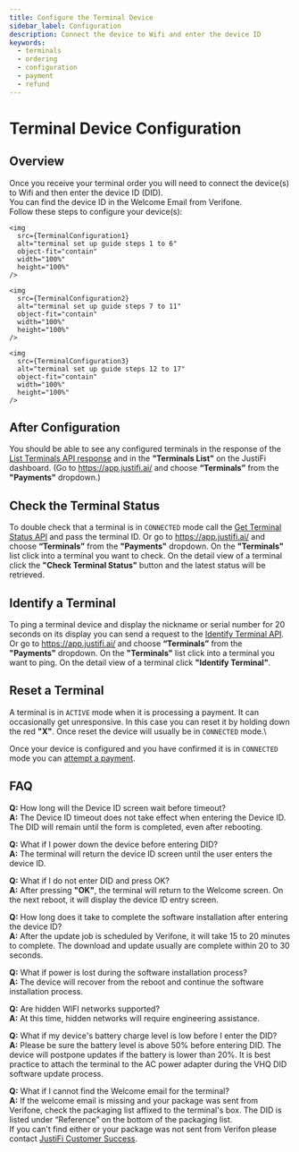 ```yaml
---
title: Configure the Terminal Device
sidebar_label: Configuration
description: Connect the device to Wifi and enter the device ID
keywords:
  - terminals
  - ordering
  - configuration
  - payment
  - refund
---
```



# Terminal Device Configuration

## Overview

Once you receive your terminal order you will need to connect the device(s) to Wifi and then enter the device ID (DID).\
You can find the device ID in the Welcome Email from Verifone.\
Follow these steps to configure your device(s): 

<!-- <Box> -->
<!--   <Flex display="flex" align-items="center" justify-content="center"> -->

    <img
      src={TerminalConfiguration1}
      alt="terminal set up guide steps 1 to 6"
      object-fit="contain"
      width="100%"
      height="100%"
    />

    <img
      src={TerminalConfiguration2}
      alt="terminal set up guide steps 7 to 11"
      object-fit="contain"
      width="100%"
      height="100%"
    />

    <img
      src={TerminalConfiguration3}
      alt="terminal set up guide steps 12 to 17"
      object-fit="contain"
      width="100%"
      height="100%"
    />
<!--   </Flex> -->

## After Configuration
You should be able to see any configured terminals in the response of the [List Terminals API response](https://developer.justifi.ai/api-spec#tag/Terminals/operation/listTerminals) 
and in the **"Terminals List"** on the JustiFi dashboard. (Go to https://app.justifi.ai/ and choose **“Terminals”** from the **"Payments"** dropdown.)

## Check the Terminal Status
To double check that a terminal is in `CONNECTED` mode call the [Get Terminal Status API](https://developer.justifi.ai/api-spec#tag/Terminals/operation/getTerminalStatus) and pass the terminal ID. 
Or go to https://app.justifi.ai/ and choose **“Terminals”** from the **"Payments"** dropdown. On the **"Terminals"** list click into a terminal you want to check.
On the detail view of a terminal click the **"Check Terminal Status"** button and the latest status will be retrieved. 

## Identify a Terminal
To ping a terminal device and display the nickname or serial number for 20 seconds on its display you can send a 
request to the [Identify Terminal API](https://docs.justifi.tech/api-spec#tag/Terminals/operation/postIdentifyTerminal).
Or go to https://app.justifi.ai/ and choose **“Terminals”** from the **"Payments"** dropdown. 
On the **"Terminals"** list click into a terminal you want to ping. 
On the detail view of a terminal click **"Identify Terminal"**.  

## Reset a Terminal
A terminal is in `ACTIVE` mode when it is processing a payment. It can occasionally get unresponsive. 
In this case you can reset it by holding down the red **"X"**. Once reset the device will usually be in `CONNECTED` mode.\

Once your device is configured and you have confirmed it is in `CONNECTED` mode you can [attempt a payment](https://docs.justifi.tech/terminals/payment).

## FAQ
**Q:** How long will the Device ID screen wait before timeout?\
**A:** The Device ID timeout does not take effect when entering the Device ID. The DID will remain until the
form is completed, even after rebooting.

**Q:** What if I power down the device before entering DID?\
**A:** The terminal will return the device ID screen until the user enters the device ID.

**Q:** What if I do not enter DID and press OK?\
**A:** After pressing **"OK"**, the terminal will return to the Welcome screen. On the next reboot, it will display
the device ID entry screen.

**Q:** How long does it take to complete the software installation after entering the device ID?\
**A:** After the update job is scheduled by Verifone, it will take 15 to 20 minutes to complete. The download and
update usually are complete within 20 to 30 seconds.

**Q:** What if power is lost during the software installation process?\
**A:** The device will recover from the reboot and continue the software installation process.

**Q:** Are hidden WIFI networks supported?\
**A:** At this time, hidden networks will require engineering assistance.

**Q:** What if my device's battery charge level is low before I enter the DID?\
**A:** Please be sure the battery level is above 50% before entering DID. The device will postpone updates if
the battery is lower than 20%. It is best practice to attach the terminal to the AC power adapter during
the VHQ DID software update process.

**Q:** What if I cannot find the Welcome email for the terminal?\
**A:** If the welcome email is missing and your package was sent from Verifone, check the packaging list affixed to the terminal's box. 
The DID is listed under “Reference” on the bottom of the packaging list.\
If you can't find either or your package was not sent from Verifon please contact [JustiFi Customer Success](mailto:platform_success@justifi.tech).